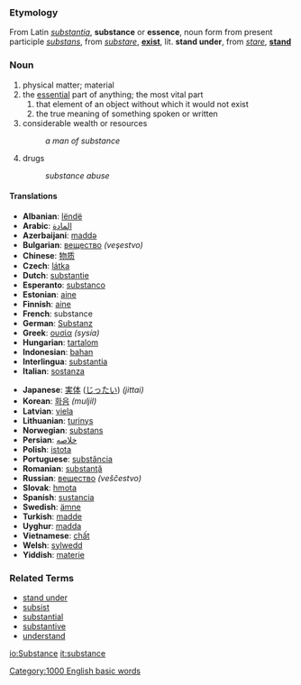 ===Etymology===
From Latin ''[[substantia]]'', '''substance''' or '''essence''', noun form from present participle ''[[substans]]'', from ''[[substare]]'', '''[[exist]]''', lit. '''stand under''', from ''[[stare]]'', '''[[stand]]'''

===Noun===
#physical matter; material
#the [[essential]] part of anything; the most vital part
##that element of an object without which it would not exist
##the true meaning of something spoken or written
#considerable wealth or resources
#:''a man of substance''
#drugs
#:''substance abuse''

====Translations====
{{top}}<!--languages from A to I go here-->
*'''Albanian''': [[lëndë]]
*'''Arabic''': [[المادة]]
*'''Azerbaijani''': [[maddə]]
*'''Bulgarian''': [[вещество]] ''(veşestvo)''
*'''Chinese''': [[物质]]
*'''Czech''': [[látka]]
*'''Dutch''': [[substantie]]
*'''Esperanto''': [[substanco]]
*'''Estonian''': [[aine]]
*'''Finnish''': [[aine]]
*'''French''': substance
*'''German''': [[Substanz]]
*'''Greek''': [[ουσία]] ''(sysía)''
*'''Hungarian''': [[tartalom]]
*'''Indonesian''': [[bahan]]
*'''Interlingua''': [[substantia]]
*'''Italian''': [[sostanza]]
{{mid}}<!--languages from J to Z go here-->
*'''Japanese''': [[実体]] ([[じったい]]) ''(jittai)''
*'''Korean''': [[화음]] ''(muljil)''
*'''Latvian''': [[viela]]
*'''Lithuanian''': [[turinys]]
*'''Norwegian''': [[substans]]
*'''Persian''': [[خلاصه]]
*'''Polish''': [[istota]]
*'''Portuguese''': [[substância]]
*'''Romanian''': [[substanţă]]
*'''Russian''': [[вещество]] ''(veščestvo)''
*'''Slovak''': [[hmota]]
*'''Spanish''': [[sustancia]]
*'''Swedish''': [[ämne]]
*'''Turkish''': [[madde]]
*'''Uyghur''': [[madda]]
*'''Vietnamese''': [[chất]]
*'''Welsh''': [[sylwedd]]
*'''Yiddish''': [[materie]]
{{bottom}}

===Related Terms===
*[[stand under]]
*[[subsist]]
*[[substantial]]
*[[substantive]]
*[[understand]]
[[Category:1000 English basic words]]

[[io:Substance]]
[[it:substance]]